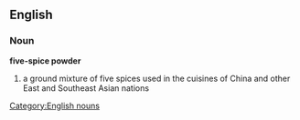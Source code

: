 ==English==
{{wikipedia|Five-spice powder}}
===Noun===
'''five-spice powder'''
#a ground mixture of five spices used in the cuisines of China and other East and Southeast Asian nations

[[Category:English nouns]]